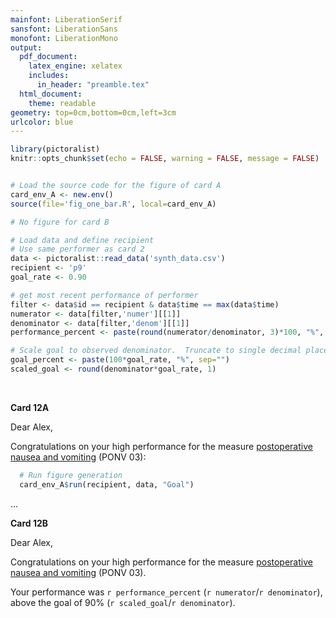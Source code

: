 ```yaml
---
mainfont: LiberationSerif
sansfont: LiberationSans
monofont: LiberationMono
output: 
  pdf_document:
    latex_engine: xelatex
    includes:
      in_header: "preamble.tex"
  html_document:
    theme: readable
geometry: top=0cm,bottom=0cm,left=3cm
urlcolor: blue
---
```


```r
library(pictoralist)
knitr::opts_chunk$set(echo = FALSE, warning = FALSE, message = FALSE)


# Load the source code for the figure of card A
card_env_A <- new.env()
source(file='fig_one_bar.R', local=card_env_A)

# No figure for card B

# Load data and define recipient
# Use same performer as card 2
data <- pictoralist::read_data('synth_data.csv')
recipient <- 'p9'
goal_rate <- 0.90

# get most recent performance of performer
filter <- data$id == recipient & data$time == max(data$time)
numerator <- data[filter,'numer'][[1]]
denominator <- data[filter,'denom'][[1]]
performance_percent <- paste(round(numerator/denominator, 3)*100, "%", sep="")

# Scale goal to observed denominator.  Truncate to single decimal place
goal_percent <- paste(100*goal_rate, "%", sep="")
scaled_goal <- round(denominator*goal_rate, 1)
```

<!-- CARD 12A -->
\vspace{2.0cm}\ 

**Card 12A**

Dear Alex,

Congratulations on your high performance for the measure [postoperative nausea and vomiting](https://mpog.org/files/quality/measures/ponv-03_spec.pdf) (PONV 03):
```r
  # Run figure generation
  card_env_A$run(recipient, data, "Goal")
```

\signoff
  
\vspace{2.5cm} 
...
\vspace{1.0cm} 

<!-- CARD 12B -->
**Card 12B**

Dear Alex,

Congratulations on your high performance for the measure [postoperative nausea and vomiting](https://mpog.org/files/quality/measures/ponv-03_spec.pdf) (PONV 03).

Your performance was `r performance_percent` (`r numerator`/`r denominator`), above the goal of 90% (`r scaled_goal`/`r denominator`).


\signoff

